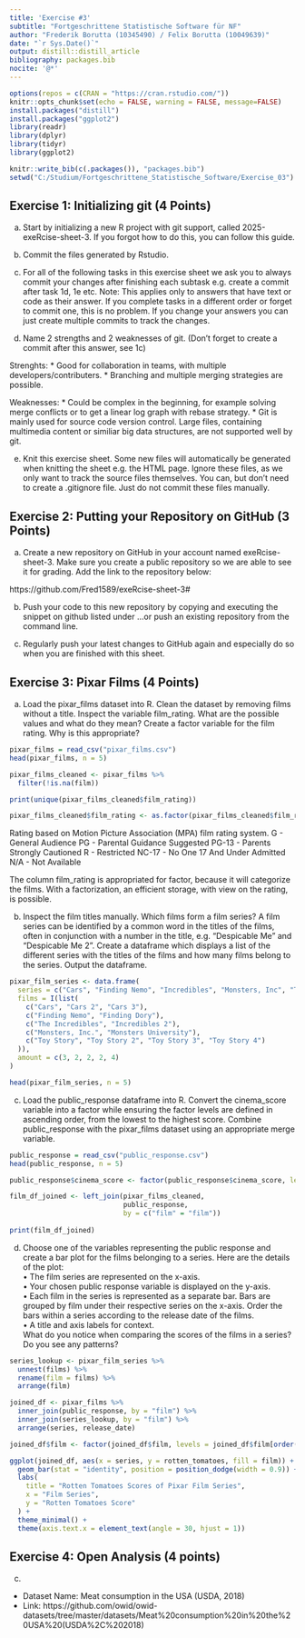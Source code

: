 ```yaml
---
title: 'Exercise #3'
subtitle: "Fortgeschrittene Statistische Software für NF"
author: "Frederik Borutta (10345490) / Felix Borutta (10049639)"
date: "`r Sys.Date()`"
output: distill::distill_article
bibliography: packages.bib
nocite: '@*'
---
```


```r
options(repos = c(CRAN = "https://cran.rstudio.com/"))
knitr::opts_chunk$set(echo = FALSE, warning = FALSE, message=FALSE)
install.packages("distill")
install.packages("ggplot2")
library(readr)
library(dplyr)
library(tidyr)
library(ggplot2)

knitr::write_bib(c(.packages()), "packages.bib")
setwd("C:/Studium/Fortgeschrittene_Statistische_Software/Exercise_03")
```

## Exercise 1: Initializing git (4 Points)

a) Start by initializing a new R project with git support, called 2025-exeRcise-sheet-3. If you forgot
how to do this, you can follow this guide.


b) Commit the files generated by Rstudio.


c) For all of the following tasks in this exercise sheet we ask you to always commit your changes after
finishing each subtask e.g. create a commit after task 1d, 1e etc.
Note: This applies only to answers that have text or code as their answer. If you complete tasks
in a different order or forget to commit one, this is no problem. If you change your answers you
can just create multiple commits to track the changes.


d) Name 2 strengths and 2 weaknesses of git. (Don’t forget to create a commit after this answer, see 1c)

Strenghts:
  * Good for collaboration in teams, with multiple developers/contributers.
  * Branching and multiple merging strategies are possible.

Weaknesses:
  * Could be complex in the beginning, for example solving merge conflicts or to get a linear log graph with rebase strategy.
  * Git is mainly used for source code version control. Large files, containing multimedia content or similiar big data structures, are not supported well by git.

e) Knit this exercise sheet. Some new files will automatically be generated when knitting the sheet e.g. the
HTML page. Ignore these files, as we only want to track the source files themselves. You can, but
don’t need to create a .gitignore file. Just do not commit these files manually.


## Exercise 2: Putting your Repository on GitHub (3 Points)

a) Create a new repository on GitHub in your account named exeRcise-sheet-3. Make sure you create
a public repository so we are able to see it for grading. Add the link to the repository below:

https://github.com/Fred1589/exeRcise-sheet-3#


b) Push your code to this new repository by copying and executing the snippet on github listed under
...or push an existing repository from the command line.


c) Regularly push your latest changes to GitHub again and especially do so when you are finished with
this sheet.

## Exercise 3: Pixar Films (4 Points)

a) Load the pixar_films dataset into R. Clean the dataset by removing films without a title. Inspect the
variable film_rating. What are the possible values and what do they mean? Create a factor variable
for the film rating. Why is this appropriate?

```r
pixar_films = read_csv("pixar_films.csv")
head(pixar_films, n = 5)

pixar_films_cleaned <- pixar_films %>% 
  filter(!is.na(film))

print(unique(pixar_films_cleaned$film_rating))

pixar_films_cleaned$film_rating <- as.factor(pixar_films_cleaned$film_rating)
```

Rating based on Motion Picture Association (MPA) film rating system.
G - General Audience
PG - Parental Guidance Suggested
PG-13 - Parents Strongly Cautioned
R - Restricted
NC-17 - No One 17 And Under Admitted
N/A - Not Available

The column film_rating is appropriated for factor, because it will categorize the films. With a factorization, an efficient storage, with view on the rating, is possible.


b) Inspect the film titles manually. Which films form a film series? A film series can be identified by a
common word in the titles of the films, often in conjunction with a number in the title, e.g. “Despicable
Me” and “Despicable Me 2”. Create a dataframe which displays a list of the different series with the
titles of the films and how many films belong to the series. Output the dataframe.

```r
pixar_film_series <- data.frame(
  series = c("Cars", "Finding Nemo", "Incredibles", "Monsters, Inc", "Toy Story"),
  films = I(list(
    c("Cars", "Cars 2", "Cars 3"),
    c("Finding Nemo", "Finding Dory"),
    c("The Incredibles", "Incredibles 2"),
    c("Monsters, Inc.", "Monsters University"),
    c("Toy Story", "Toy Story 2", "Toy Story 3", "Toy Story 4")
  )),
  amount = c(3, 2, 2, 2, 4)
)

head(pixar_film_series, n = 5)
```

c) Load the public_response dataframe into R. Convert the cinema_score variable into a factor while
ensuring the factor levels are defined in ascending order, from the lowest to the highest score. Combine
public_response with the pixar_films dataset using an appropriate merge variable.

```r
public_response = read_csv("public_response.csv")
head(public_response, n = 5)

public_response$cinema_score <- factor(public_response$cinema_score, levels = sort(unique(public_response$cinema_score)), ordered = TRUE)

film_df_joined <- left_join(pixar_films_cleaned, 
                            public_response, 
                            by = c("film" = "film"))
                            
print(film_df_joined)
```

d) Choose one of the variables representing the public response and create a bar plot for the films belonging
to a series. Here are the details of the plot:  
• The film series are represented on the x-axis.  
• Your chosen public response variable is displayed on the y-axis.  
• Each film in the series is represented as a separate bar. Bars are grouped by film under their
respective series on the x-axis. Order the bars within a series according to the release date of the
films.  
• A title and axis labels for context.  
What do you notice when comparing the scores of the films in a series? Do you see any patterns?


```r
series_lookup <- pixar_film_series %>%
  unnest(films) %>%
  rename(film = films) %>% 
  arrange(film)

joined_df <- pixar_films %>%
  inner_join(public_response, by = "film") %>%
  inner_join(series_lookup, by = "film") %>%
  arrange(series, release_date)

joined_df$film <- factor(joined_df$film, levels = joined_df$film[order(joined_df$series, joined_df$release_date)])

ggplot(joined_df, aes(x = series, y = rotten_tomatoes, fill = film)) +
  geom_bar(stat = "identity", position = position_dodge(width = 0.9)) +
  labs(
    title = "Rotten Tomatoes Scores of Pixar Film Series",
    x = "Film Series",
    y = "Rotten Tomatoes Score"
  ) +
  theme_minimal() +
  theme(axis.text.x = element_text(angle = 30, hjust = 1))
```

## Exercise 4: Open Analysis (4 points)

c) 
* Dataset Name: Meat consumption in the USA (USDA, 2018)
* Link: https://github.com/owid/owid-datasets/tree/master/datasets/Meat%20consumption%20in%20the%20USA%20(USDA%2C%202018)


